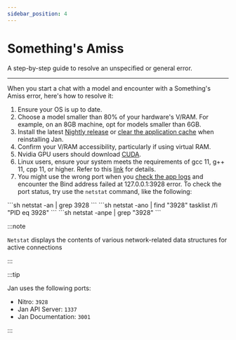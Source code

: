 ```yaml
---
sidebar_position: 4
---
```



# Something's Amiss

A step-by-step guide to resolve an unspecified or general error.

---

When you start a chat with a model and encounter with a Something's Amiss error, here's how to resolve it:
1. Ensure your OS is up to date.
2. Choose a model smaller than 80% of your hardware's V/RAM. For example, on an 8GB machine, opt for models smaller than 6GB.
3. Install the latest [Nightly release](https://jan.ai/install/nightly/) or [clear the application cache](https://jan.ai/troubleshooting/stuck-on-broken-build/) when reinstalling Jan.
4. Confirm your V/RAM accessibility, particularly if using virtual RAM.
5. Nvidia GPU users should download [CUDA](https://developer.nvidia.com/cuda-downloads).
6. Linux users, ensure your system meets the requirements of gcc 11, g++ 11, cpp 11, or higher. Refer to this [link](https://jan.ai/guides/troubleshooting/gpu-not-used/#specific-requirements-for-linux) for details.
7. You might use the wrong port when you [check the app logs](https://jan.ai/troubleshooting/how-to-get-error-logs/) and encounter the Bind address failed at 127.0.0.1:3928 error. To check the port status, try use the `netstat` command, like the following:

<Tabs>
    <TabItem value="mac" label="MacOS" default>
        ```sh
        netstat -an | grep 3928
        ```
    </TabItem>
    <TabItem value="windows" label="Windows" default>
        ```sh
        netstat -ano | find "3928" 
        tasklist /fi "PID eq 3928"
        ```
    </TabItem>
    <TabItem value="linux" label="Linux" default>
        ```sh
        netstat -anpe | grep "3928" 
        ```
    </TabItem>
</Tabs>

:::note

`Netstat` displays the contents of various network-related data structures for active connections

:::

:::tip

Jan uses the following ports:

- Nitro: `3928`
- Jan API Server: `1337`
- Jan Documentation: `3001`

:::